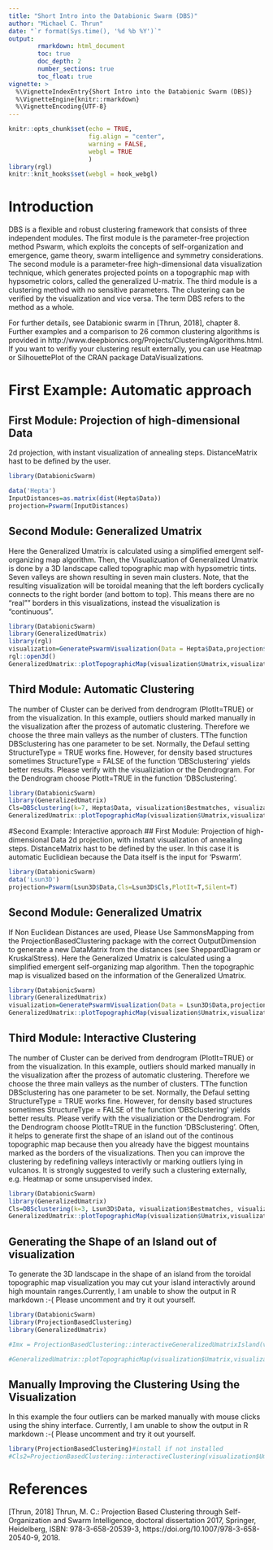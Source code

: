 ```yaml
---
title: "Short Intro into the Databionic Swarm (DBS)"
author: "Michael C. Thrun"
date: "`r format(Sys.time(), '%d %b %Y')`"
output: 
        rmarkdown: html_document
        toc: true
        doc_depth: 2
        number_sections: true
        toc_float: true
vignette: >
  %\VignetteIndexEntry{Short Intro into the Databionic Swarm (DBS)}
  %\VignetteEngine{knitr::rmarkdown}
  %\VignetteEncoding{UTF-8}
---
```



```r

knitr::opts_chunk$set(echo = TRUE,
                      fig.align = "center",
                      warning = FALSE,
                      webgl = TRUE
                      )
library(rgl)
knitr::knit_hooks$set(webgl = hook_webgl)
```



# Introduction

DBS is a flexible and robust clustering framework that consists of three independent modules. The first module is the parameter-free projection method Pswarm, which exploits the concepts of self-organization and emergence, game theory, swarm intelligence and symmetry considerations. The second module is a parameter-free high-dimensional data visualization technique, which generates projected points on a topographic map with hypsometric colors, called the generalized U-matrix. The third module is a clustering method with no sensitive parameters. The clustering can be verified by the visualization and vice versa. The term DBS refers to the method as a whole. 

For further details, see Databionic swarm in [Thrun, 2018], chapter 8. 
Further examples and a comparison to 26 common clustering algorithms is provided in http://www.deepbionics.org/Projects/ClusteringAlgorithms.html.
If you want to verifiy your clustering result externally, you can use Heatmap or SilhouettePlot of the CRAN package DataVisualizations.

# First Example: Automatic approach

## First Module: Projection of high-dimensional Data
2d projection, with instant visualization of annealing steps. DistanceMatrix hast to be defined by the user. 
```r
library(DatabionicSwarm)

data('Hepta')
InputDistances=as.matrix(dist(Hepta$Data))
projection=Pswarm(InputDistances)
```
## Second Module: Generalized Umatrix
Here the Generalized Umatrix is calculated using a simplified emergent self-organizing map algorithm. Then, the Visualizuation of Generalized Umatrix is done by a 3D landscape called topographic map with hypsometric tints. Seven valleys are shown resulting in seven main clusters.
Note, that the resulting visualization will be toroidal meaning that the left borders cyclically connects to the right border (and bottom to top). This means there are no "real"" borders in this visualizations, instead the visualization is "continuous".
```r
library(DatabionicSwarm)
library(GeneralizedUmatrix)
library(rgl)
visualization=GeneratePswarmVisualization(Data = Hepta$Data,projection$ProjectedPoints,projection$LC)
rgl::open3d()
GeneralizedUmatrix::plotTopographicMap(visualization$Umatrix,visualization$Bestmatches)
```
## Third Module: Automatic Clustering
The number of Cluster can be derived from dendrogram (PlotIt=TRUE) or from the visualization. In this example, outliers should marked manually in the visualization after the prozess of automatic clustering. Therefore we choose the three main valleys as the number of clusters. TThe function DBSclustering has one parameter to be set. Normally, the Defaul setting StructureType = TRUE works fine. However, for density based structures sometimes StructureType = FALSE of the function 'DBSclustering' yields better results. Please verify with the visualiziation or the Dendrogram. For the Dendrogram choose PlotIt=TRUE in the function 'DBSclustering'.
```r
library(DatabionicSwarm)
library(GeneralizedUmatrix)
Cls=DBSclustering(k=7, Hepta$Data, visualization$Bestmatches, visualization$LC,PlotIt=FALSE)
GeneralizedUmatrix::plotTopographicMap(visualization$Umatrix,visualization$Bestmatches,Cls)

```

#Second Example: Interactive approach
## First Module: Projection of high-dimensional Data
2d projection, with instant visualization of annealing steps.
DistanceMatrix hast to be defined by the user. In this case it is automatic Euclidiean because the Data itself is the input for 'Pswarm'.
```r
library(DatabionicSwarm)
data('Lsun3D')
projection=Pswarm(Lsun3D$Data,Cls=Lsun3D$Cls,PlotIt=T,Silent=T)
```
## Second Module: Generalized Umatrix
If Non Euclidean Distances are used, Please Use SammonsMapping
from the ProjectionBasedClustering package with the correct OutputDimension to generate a new DataMatrix from the distances (see SheppardDiagram or KruskalStress).
Here the Generalized Umatrix is calculated using a simplified emergent self-organizing map algorithm. Then the topographic map is visualized based on the information of the Generalized Umatrix.
```r
library(DatabionicSwarm)
library(GeneralizedUmatrix)
visualization=GeneratePswarmVisualization(Data = Lsun3D$Data,projection$ProjectedPoints,projection$LC)
GeneralizedUmatrix::plotTopographicMap(visualization$Umatrix,visualization$Bestmatches)
```

## Third Module: Interactive Clustering
The number of Cluster can be derived from dendrogram (PlotIt=TRUE) or from the visualization. In this example, outliers should marked manually in the visualization after the prozess of automatic clustering. Therefore we choose the three main valleys as the number of clusters. TThe function DBSclustering has one parameter to be set. Normally, the Defaul setting StructureType = TRUE works fine. However, for density based structures sometimes StructureType = FALSE of the function 'DBSclustering' yields better results. Please verify with the visualiziation or the Dendrogram. For the Dendrogram choose PlotIt=TRUE in the function 'DBSclustering'. Often, it helps to generate first the shape of an island out of the continous topographic map because then you already have the biggest mountains marked as the borders of the visualizations. Then you can improve the clustering by redefining valleys interactivly or marking outliers lying in vulcanos. It is strongly suggested to verify such a clustering externally, e.g. Heatmap or some unsupervised index.

```r
library(DatabionicSwarm)
library(GeneralizedUmatrix)
Cls=DBSclustering(k=3, Lsun3D$Data, visualization$Bestmatches, visualization$LC,PlotIt=FALSE)
GeneralizedUmatrix::plotTopographicMap(visualization$Umatrix,visualization$Bestmatches,Cls)
```
## Generating the Shape of an Island out of visualization
To generate the 3D landscape in the shape of an island from the toroidal topographic map visualization you may cut your island interactivly around high mountain ranges.Currently, I am unable to show the output in R markdown :-(
Please uncomment and try it out yourself.
```r
library(DatabionicSwarm)
library(ProjectionBasedClustering)
library(GeneralizedUmatrix)

#Imx = ProjectionBasedClustering::interactiveGeneralizedUmatrixIsland(visualization$Umatrix,visualization$Bestmatches,Cls)

#GeneralizedUmatrix::plotTopographicMap(visualization$Umatrix,visualization$Bestmatches, Cls=Cls,Imx = Imx)
```
## Manually Improving the Clustering Using the Visualization
In this example the four outliers can be marked manually with mouse clicks using the shiny interface. Currently, I am unable to show the output in R markdown :-(
Please uncomment and try it out yourself.
```r
library(ProjectionBasedClustering)#install if not installed
#Cls2=ProjectionBasedClustering::interactiveClustering(visualization$Umatrix, visualization$Bestmatches, Cls)
```

# References
[Thrun, 2018]  Thrun, M. C.: Projection Based Clustering through Self-Organization and Swarm Intelligence, doctoral dissertation 2017, Springer, Heidelberg, ISBN: 978-3-658-20539-3, https://doi.org/10.1007/978-3-658-20540-9, 2018. 
